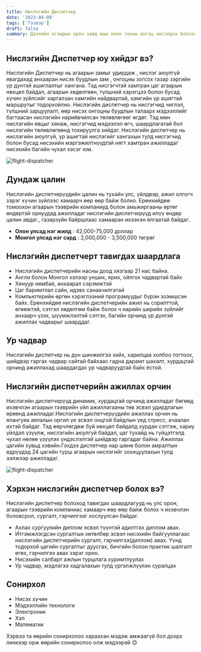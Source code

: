 ```yaml
---
title: Нислэгийн Диспетчер
date: '2023-04-08'
tags: ['Тээвэр']
draft: false
summary: Дэлхийн агаарын орон зайд маш олон тооны онгоц нисэлдэх болсонтой холбоотойгоор нислэгийн аюулгүй байдлыг хангах, төлөвлөх шаардлага гарчээ.Нислэгийн диспетчер үүнд гол үүрэг гүйцэтгэнэ.
---
```


## Нислэгийн Диспетчер юу хийдэг вэ?

Нислэгийн Диспетчер нь агаарын замыг удирдаж , нислэг аюулгүй явагдахад анхааран нисэх буудлын зам , онгоцны зогсох газар зэргийн үр дүнтэй ашиглалтыг хангана.
Тэд нисгэгчтэй хамтран цаг агаарын нөхцөл байдал, агаарын хөдөлгөөн, түлшний хэрэгцээ болон бусад хүчин зүйлсийг харгалзан хамгийн найдвартай, хамгийн үр ашигтай маршрутыг тодорхойлно.
Нислэгийн диспетчер нь нисгэгчид чиглэл, түлшний зарцуулалт, өөр нисэх онгоцны буудлын талаарх мэдээллийг багтаасан нислэгийн нарийвчилсан төлөвлөгөөг өгдөг. Тэд мөн нислэгийн явцыг хянаж, нисгэгчид мэдээлэл өгч, шаардлагатай бол нислэгийн төлөвлөгөөнд тохируулга хийдэг. Нислэгийн диспетчер нь нислэгийн аюулгүй, үр ашигтай нислэгийг хангахын тулд нисгэгчид болон бусад нисэхийн мэргэжилтнүүдтэй нягт хамтран ажилладаг нисэхийн багийн чухал хэсэг юм.

![flight-dispatcher](https://baagroundhandling.com/wp-content/uploads/2019/06/FD-picture-1920x1080.jpg)

## Дундаж цалин

Нислэгийн диспетчерүүдийн цалин нь тухайн улс, үйлдвэр, ажил олгогч зэрэг хүчин зүйлээс хамаарч өөр өөр байж болно. Ерөнхийдөө томоохон агаарын тээврийн компаниуд болон амьжиргааны өртөг өндөртэй орнуудад ажилладаг нислэгийн диспетчерүүд илүү өндөр цалин авдаг., газарзүйн байршлаас хамааран ихээхэн ялгаатай байдаг.

- **Олон улсад нэг жилд** : 42,000-75,000 доллар
- **Монгол улсад нэг сард** : 2,000,000 - 3,500,000 төгрөг

## Нислэгийн диспетчерт тавигдах шаардлага

- Нислэгийн диспетчерийн насны доод хязгаар 21 нас байна.
- Англи болон Монгол хэлээр унших, ярих, ойлгох чадвартай байх
- Хянуур нямбай, анхаарал сэрэмжтэй
- Цаг баримтлал сайн, идэвх санаачилгатай
- Компьютерийн өргөн хэрэглээний програмуудыг бүрэн эзэмшсэн байх.
  Ерөнхийдөө нислэгийн диспетчерийн ажил нь сорилттой, өгөөжтэй, сэтгэл хөдөлгөм байж болох ч нарийн ширийн зүйлийг анхаарч үзэх, шүүмжлэлтэй сэтгэх, багийн орчинд үр дүнтэй ажиллах чадварыг шаарддаг.

## Ур чадвар

Нислэгийн диспетчер нь дүн шинжилгээ хийх, харилцаа холбоо тогтоох, шийдвэр гаргах чадвар сайтай байхаас гадна дарамт шахалт, хурдацтай орчинд ажиллахад шаардагдах ур чадваруудтай байх ёстой.

## Нислэгийн диспетчерийн ажиллах орчин

Нислэгийн диспетчерүүд динамик, хурдацтай орчинд ажилладаг бөгөөд ихэвчлэн агаарын тээврийн үйл ажиллагааны төв эсвэл удирдлагын өрөөнд ажилладаг.Нислэгийн диспетчерүүдийн ажиллах орчин нь ялангуяа аялалын оргил үе эсвэл онцгой байдлын үед стресс, ачаалал ихтэй байдаг. Тэд өөрчлөгдөж буй нөхцөл байдалд хурдан сэтгэж, хариу үйлдэл үзүүлж, нислэгийн аюулгүй байдал, цаг тухайд нь гүйцэтгэлд чухал нөлөө үзүүлэх үндэслэлтэй шийдвэр гаргадаг байна.
Ажиллах цагийн хувьд хэвийн.Гэхдээ диспетчер нар шөнө болон амралтын өдрүүдэд 24 цагийн турш агаарын нислэгийг зохицуулахын тулд ээлжээр ажилладаг.

![flight-dispatcher](https://cdn01.alison-static.net/careers/career/air%20traffic.jpg)

## Хэрхэн нислэгийн диспетчер болох вэ?

Нислэгийн диспетчер болоход тавигдах шаардлагууд нь улс орон, агаарын тээврийн компаниас хамаарч өөр өөр байж болох ч ихэвчлэн боловсрол, сургалт, гэрчилгээг хослуулсан байдаг.

- Ахлах сургуулийн диплом эсвэл түүнтэй адилтгах диплом авах.
- Итгэмжлэгдсэн сургалтын хөтөлбөр эсвэл нисэхийн байгууллагаас нислэгийн диспетчерийн сургалт, гэрчилгээ(диплом) авах. Үүнд тодорхой цагийн сургалтыг дуусгах, бичгийн болон практик шалгалт өгөх, гэрчилгээ авах зэрэг орно.
- Нисэхийн салбарт ажлын туршлага хуримтлуулах
- Ур чадвар, мэдлэгээ хадгалахын тулд үргэлжлүүлэн суралцах

## Сонирхол

- Нисэх хүчин
- Мэдээллийн технологи
- Электроник
- Хэл
- Математик

Хэрвээ та өөрийн сонирхолоо хараахан мэдэж амжаагүй бол доорх линкээр орж өөрийн сонирхолоо олж мэдээрэй 😊
